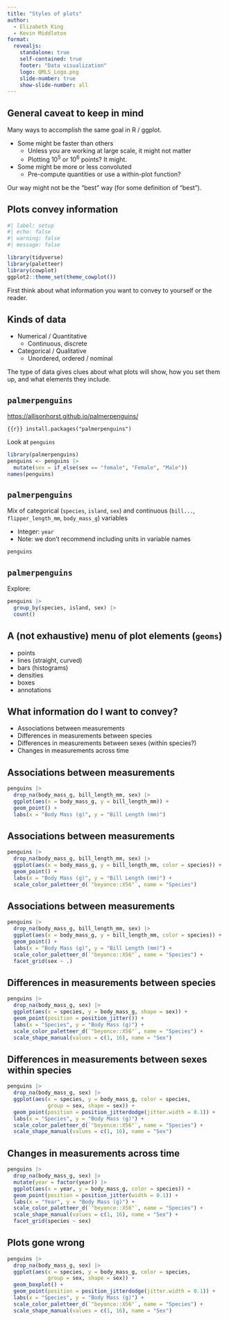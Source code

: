 ```yaml
---
title: "Styles of plots"
author:
  - Elizabeth King
  - Kevin Middleton
format:
  revealjs:
    standalone: true
    self-contained: true
    footer: "Data visualization"
    logo: QMLS_Logo.png
    slide-number: true
    show-slide-number: all
---
```


## General caveat to keep in mind

Many ways to accomplish the same goal in R / ggplot.

- Some might be faster than others
  - Unless you are working at large scale, it might not matter
  - Plotting 10^5^ or 10^6^ points? It might.
- Some might be more or less convoluted
  - Pre-compute quantities or use a within-plot function?

Our way might not be the "best" way (for some definition of "best").

## Plots convey information

```r
#| label: setup
#| echo: false
#| warning: false
#| message: false

library(tidyverse)
library(paletteer)
library(cowplot)
ggplot2::theme_set(theme_cowplot())
```

First think about what information you want to convey to yourself or the reader.

## Kinds of data

- Numerical / Quantitative
  - Continuous, discrete
- Categorical / Qualitative
  - Unordered, ordered / nominal

The type of data gives clues about what plots will show, how you set them up, and what elements they include.

## `palmerpenguins`

[https://allisonhorst.github.io/palmerpenguins/](https://allisonhorst.github.io/palmerpenguins/)

```{{r}}
install.packages("palmerpenguins")
```

Look at `penguins`

```r
library(palmerpenguins)
penguins <- penguins |> 
  mutate(sex = if_else(sex == "female", "Female", "Male"))
names(penguins)
```

## `palmerpenguins` {.smaller}

Mix of categorical (`species`, `island`, `sex`) and continuous (`bill...`, `flipper_length_mm`, `body_mass_g`) variables

- Integer: `year`
- Note: we don't recommend including units in variable names

```r
penguins
```

## `palmerpenguins`

Explore:

```r
penguins |> 
  group_by(species, island, sex) |> 
  count()
```

## A (not exhaustive) menu of plot elements (`geoms`)

- points
- lines (straight, curved)
- bars (histograms)
- densities
- boxes
- annotations

## What information do I want to convey?

- Associations between measurements
- Differences in measurements between species
- Differences in measurements between sexes (within species?)
- Changes in measurements across time

## Associations between measurements

```r
penguins |> 
  drop_na(body_mass_g, bill_length_mm, sex) |> 
  ggplot(aes(x = body_mass_g, y = bill_length_mm)) +
  geom_point() +
  labs(x = "Body Mass (g)", y = "Bill Length (mm)")
```

## Associations between measurements

```r
penguins |> 
  drop_na(body_mass_g, bill_length_mm, sex) |> 
  ggplot(aes(x = body_mass_g, y = bill_length_mm, color = species)) +
  geom_point() +
  labs(x = "Body Mass (g)", y = "Bill Length (mm)") +
  scale_color_paletteer_d(`"beyonce::X56"`, name = "Species")
```

## Associations between measurements

```r
penguins |> 
  drop_na(body_mass_g, bill_length_mm, sex) |> 
  ggplot(aes(x = body_mass_g, y = bill_length_mm, color = species)) +
  geom_point() +
  labs(x = "Body Mass (g)", y = "Bill Length (mm)") +
  scale_color_paletteer_d(`"beyonce::X56"`, name = "Species") +
  facet_grid(sex ~ .)
```

## Differences in measurements between species

```r
penguins |> 
  drop_na(body_mass_g, sex) |> 
  ggplot(aes(x = species, y = body_mass_g, shape = sex)) +
  geom_point(position = position_jitter()) +
  labs(x = "Species", y = "Body Mass (g)") +
  scale_color_paletteer_d(`"beyonce::X56"`, name = "Species") +
  scale_shape_manual(values = c(1, 16), name = "Sex")
```

## Differences in measurements between sexes within species

```r
penguins |> 
  drop_na(body_mass_g, sex) |> 
  ggplot(aes(x = species, y = body_mass_g, color = species,
             group = sex, shape = sex)) +
  geom_point(position = position_jitterdodge(jitter.width = 0.1)) +
  labs(x = "Species", y = "Body Mass (g)") +
  scale_color_paletteer_d(`"beyonce::X56"`, name = "Species") +
  scale_shape_manual(values = c(1, 16), name = "Sex")
```

## Changes in measurements across time

```r
penguins |> 
  drop_na(body_mass_g, sex) |> 
  mutate(year = factor(year)) |> 
  ggplot(aes(x = year, y = body_mass_g, color = species)) +
  geom_point(position = position_jitter(width = 0.1)) +
  labs(x = "Year", y = "Body Mass (g)") +
  scale_color_paletteer_d(`"beyonce::X56"`, name = "Species") +
  scale_shape_manual(values = c(1, 16), name = "Sex") +
  facet_grid(species ~ sex)
```

## Plots gone wrong

```r
penguins |> 
  drop_na(body_mass_g, sex) |> 
  ggplot(aes(x = species, y = body_mass_g, color = species,
             group = sex, shape = sex)) +
  geom_boxplot() +
  geom_point(position = position_jitterdodge(jitter.width = 0.1)) +
  labs(x = "Species", y = "Body Mass (g)") +
  scale_color_paletteer_d(`"beyonce::X56"`, name = "Species") +
  scale_shape_manual(values = c(1, 16), name = "Sex")
```

